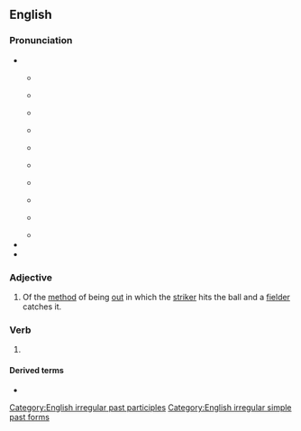 ==English==
{{PIE root|en|keh₂p}}

===Pronunciation===
* {{IPA|en|/kɔ(ː)t/}}
**{{a|RP}} {{IPA|en|[kʰoːt]|}}
** {{audio|en|en-uk-caught.ogg|Audio (UK)}}
** {{a|Australia|New Zealand}} {{IPA|en|[k̠ʰoːt]}}
** {{audio|en|en-au-caught.ogg|Audio (Australia)}}
** {{a|US}} {{IPA|en|[kʰɔt]}}
** {{audio|en|en-us-contrastive-caught.ogg|Audio (distinctive cot-caught)}}
** {{a|US}} {{IPA|en|[kʰɑt]}}
** {{audio|en|en-us-caught.ogg|Audio (US cot-caught merged)}}
** {{a|US}} {{IPA|en|[kʰɒt]}}
** {{audio|en|en-us-inlandnorth-caught.ogg|Audio (US-Inland North)}}
* {{homophones|en|cot|q1=accents with cot-caught merger|court|q2=non-rhotic accents with the [[horse-hoarse merger]]}}
* {{rhymes|en|ɔːt}}

===Adjective===
{{en-adj|-}}

# {{lb|en|cricket}} Of the [[method]] of being [[out]] in which the [[striker]] hits the ball and a [[fielder]] catches it.

===Verb===
{{head|en|verb form}}

# {{en-past of|catch}}

====Derived terms====
* {{l|en|caught with one's hand in the cookie jar}}

[[Category:English irregular past participles]]
[[Category:English irregular simple past forms]]